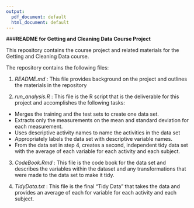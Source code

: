 ```yaml
---
output:
  pdf_document: default
  html_document: default
---
```

###**README for Getting and Cleaning Data Course Project**

This repository contains the course project and related materials for the Getting and Cleaning Data course.

The repository contains the following files:

  1. *README.md* : This file provides background on the project and outlines the materials in the repository
  
  2. *run_analysis.R* : This file is the R script that is the deliverable for this project and accomplishes the following tasks:
  + Merges the training and the test sets to create one data set.
  + Extracts only the measurements on the mean and standard deviation for each measurement.
  + Uses descriptive activity names to name the activities in the data set
  + Appropriately labels the data set with descriptive variable names.
  + From the data set in step 4, creates a second, independent tidy data set with the      average of each variable for each activity and each subject.
  
  3. *CodeBook.Rmd* : This file is the code book for the data set and describes the variables within the dataset and any transformations that were made to the data set to make it tidy.
  
  4. *TidyData.txt* : This file is the final "Tidy Data" that takes the data and provides an average of each for variable for each activity and each subject.
